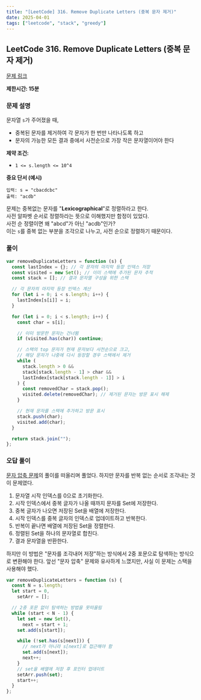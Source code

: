 ```yaml
---
title: "[LeetCode] 316. Remove Duplicate Letters (중복 문자 제거)"
date: 2025-04-01
tags: ["leetcode", "stack", "greedy"]
---
```


## LeetCode 316. Remove Duplicate Letters (중복 문자 제거)

[문제 링크](https://leetcode.com/problems/remove-duplicate-letters/)

**제한시간: 15분**

### 문제 설명

문자열 `s`가 주어졌을 때,

- 중복된 문자를 제거하여 각 문자가 한 번만 나타나도록 하고
- 문자의 가능한 모든 결과 중에서 사전순으로 가장 작은 문자열이어야 한다

**제약 조건:**

- `1 <= s.length <= 10^4`

**중요 단서 (예시)**

```
입력: s = "cbacdcbc"
출력: "acdb"
```

문제는 중복없는 문자를 "**Lexicographical**"로 정렬하라고 한다. <br/>
사전 알파벳 순서로 정렬하라는 뜻으로 이해했지만 함정이 있었다. <br/>
사전 순 정렬이면 왜 "abcd"가 아닌 "acdb"인가? <br/>
이는 `s`를 중복 없는 부분을 조각으로 나누고, 사전 순으로 정렬하기 때문이다. <br/>

### 풀이

```js
var removeDuplicateLetters = function (s) {
  const lastIndex = {}; // 각 문자의 마지막 등장 인덱스 저장
  const visited = new Set(); // 이미 스택에 추가된 문자 추적
  const stack = []; // 결과 문자열 구성을 위한 스택

  // 각 문자의 마지막 등장 인덱스 계산
  for (let i = 0; i < s.length; i++) {
    lastIndex[s[i]] = i;
  }

  for (let i = 0; i < s.length; i++) {
    const char = s[i];

    // 이미 방문한 문자는 건너뜀
    if (visited.has(char)) continue;

    // 스택의 top 문자가 현재 문자보다 사전순으로 크고,
    // 해당 문자가 나중에 다시 등장할 경우 스택에서 제거
    while (
      stack.length > 0 &&
      stack[stack.length - 1] > char &&
      lastIndex[stack[stack.length - 1]] > i
    ) {
      const removedChar = stack.pop();
      visited.delete(removedChar); // 제거된 문자는 방문 표시 해제
    }

    // 현재 문자를 스택에 추가하고 방문 표시
    stack.push(char);
    visited.add(char);
  }

  return stack.join("");
};
```

### 오답 풀이

[문자 압축 문제](https://school.programmers.co.kr/learn/courses/30/lessons/60057)의 풀이를 떠올리며 풀었다.
하지만 문자를 반복 없는 순서로 조각내는 것이 문제였다.

1. 문자열 시작 인덱스를 0으로 초기화한다.
2. 시작 인덱스에서 중복 글자가 나올 때까지 문자를 Set에 저장한다.
3. 중복 글자가 나오면 저장된 Set을 배열에 저장한다.
4. 시작 인덱스를 중복 글자의 인덱스로 업데이트하고 반복한다.
5. 반복이 끝나면 배열에 저장된 Set을 정렬한다.
6. 정렬된 Set을 하나의 문자열로 합친다.
7. 결과 문자열을 반환한다.

하지만 이 방법은 "문자를 조각내어 저장"하는 방식에서 2중 포문으로 탐색하는 방식으로 변환해야 한다.
앞선 "문자 압축" 문제와 유사하게 느꼈지만, 사실 이 문제는 스택을 사용해야 했다.

```js
var removeDuplicateLetters = function (s) {
  const N = s.length;
  let start = 0,
    setArr = [];

  // 2중 포문 없이 탐색하는 방법을 못떠올림
  while (start < N - 1) {
    let set = new Set(),
      next = start + 1;
    set.add(s[start]);

    while (!set.has(s[next])) {
      // next가 아니라 s[next]로 접근해야 함
      set.add(s[next]);
      next++;
    }
    // set을 배열에 저장 후 포인터 업데이트
    setArr.push(set);
    start++;
  }
};
```
